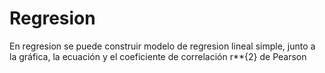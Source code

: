 # Regresion

En regresion se puede construir modelo de regresion lineal simple, junto a la gráfica, la ecuación y el coeficiente de correlación  r**{2}  de Pearson 
